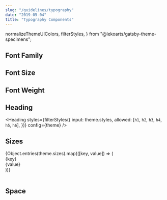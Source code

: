 ```yaml
---
slug: "/guidelines/typography"
date: "2019-05-04"
title: "Typography Components"
---
```


  normalizeThemeUIColors,
  filterStyles,
} from "@lekoarts/gatsby-theme-specimens";


## Font Family

<FontFamily fonts={theme.fonts} />

## Font Size
  <FontSize fontSizes={theme.fontSizes} />

## Font Weight

<FontWeight fontWeights={theme.fontWeights} />

## Heading

<Heading
  styles={filterStyles({
    input: theme.styles,
    allowed: [`h1`, `h2`, `h3`, `h4`, `h5`, `h6`],
  })}
  config={theme}
/>

## Sizes

<Table
  columns={[`120px 1fr`]}
  titles={[`Token`, `Value`]}
  className="sizes-table"
>
  {Object.entries(theme.sizes).map(([key, value]) => (
    <div key={key}>
      <div>{key}</div>
      <div>{value}</div>
    </div>
  ))}
</Table>

## Space

<Space space={theme.space} />